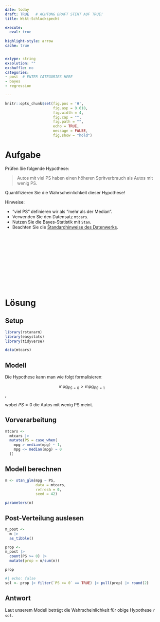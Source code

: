 ```yaml
---
date: today
draft: TRUE   # ACHTUNG DRAFT STEHT AUF TRUE!
title: Wskt-Schluckspecht 

execute: 
  eval: true 
  
highlight-style: arrow 
cache: true


extype: string
exsolution: ""
exshuffle: no
categories:
- post  # ENTER CATEGORIES HERE
- bayes
- regression

---
```









```r
knitr::opts_chunk$set(fig.pos = 'H',
                      fig.asp = 0.618,
                      fig.width = 4,
                      fig.cap = "", 
                      fig.path = "",
                      echo = TRUE, 
                      message = FALSE,
                      fig.show = "hold")
```







# Aufgabe


Prüfen Sie folgende Hypothese:

>    Autos mit viel PS haben einen höheren Spritverbrauch als Autos mit wenig PS.


Quantifizieren Sie die Wahrscheinlichkeit dieser Hypothese!

Hinweise:

- "viel PS" definieren wir als "mehr als der Median".
- Verwenden Sie den Datensatz `mtcars`.
- Nutzen Sie die Bayes-Statistik mit `Stan`. 
- Beachten Sie die [Standardhinweise des Datenwerks](https://datenwerk.netlify.app/hinweise).


</br>
</br>
</br>
</br>
</br>
</br>
</br>
</br>
</br>
</br>

# Lösung


## Setup

```r
library(rstanarm)
library(easystats)
library(tidyverse)
```

```r
data(mtcars)
```


## Modell

Die Hypothese kann man wie folgt formalisieren:

$$\text{mpg}_{PS=0} > \text{mpg}_{PS=1}$$,

wobei $PS=0$ die Autos mit wenig PS meint.


## Vorverarbeitung


```r
mtcars <-
  mtcars |> 
  mutate(PS = case_when(
    mpg > median(mpg) ~ 1,
    mpg <= median(mpg) ~ 0
  ))
```


## Modell berechnen

```r
m <- stan_glm(mpg ~ PS,
              data = mtcars,
              refresh = 0,
              seed = 42)
```


```r
parameters(m)
```




## Post-Verteilung auslesen

```r
m_post <-
  m |>
  as_tibble()

prop <- 
m_post |> 
  count(PS >= 0) |> 
  mutate(prop = n/sum(n))

prop
```


```r
#| echo: false
sol <- prop |> filter(`PS >= 0` == TRUE) |> pull(prop) |> round(2)
```


## Antwort

Laut unserem Modell beträgt die Wahrscheinlichkeit für obige Hypothese `r sol`.
